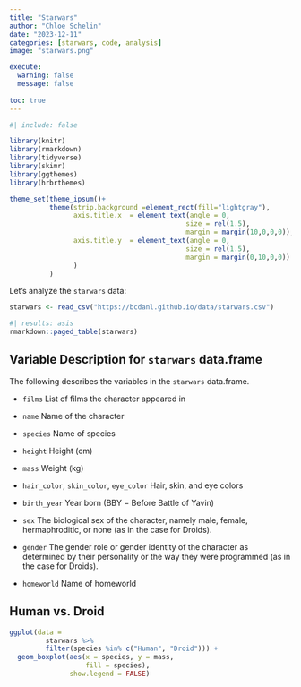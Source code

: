```yaml
---
title: "Starwars"
author: "Chloe Schelin"
date: "2023-12-11"
categories: [starwars, code, analysis]
image: "starwars.png"

execute: 
  warning: false
  message: false
  
toc: true
---
```

```r
#| include: false

library(knitr)
library(rmarkdown)
library(tidyverse)
library(skimr)
library(ggthemes)
library(hrbrthemes)

theme_set(theme_ipsum()+
          theme(strip.background =element_rect(fill="lightgray"),
                axis.title.x  = element_text(angle = 0,
                                            size = rel(1.5),
                                            margin = margin(10,0,0,0)),
                axis.title.y  = element_text(angle = 0,
                                            size = rel(1.5),
                                            margin = margin(0,10,0,0))
                )
          )
```

Let's analyze the `starwars` data:

```r
starwars <- read_csv("https://bcdanl.github.io/data/starwars.csv")
```


```r
#| results: asis
rmarkdown::paged_table(starwars) 
```



## Variable Description for `starwars` data.frame

The following describes the variables in the `starwars` data.frame.


- `films`
List of films the character appeared in

- `name`
Name of the character

- `species`
Name of species

- `height`
Height (cm)

- `mass`
Weight (kg)

- `hair_color`, `skin_color`, `eye_color`
Hair, skin, and eye colors

- `birth_year`
Year born (BBY = Before Battle of Yavin)

- `sex`
The biological sex of the character, namely male, female, hermaphroditic, or none (as in the case for Droids).

- `gender`
The gender role or gender identity of the character as determined by their personality or the way they were programmed (as in the case for Droids).

- `homeworld`
Name of homeworld


## Human vs. Droid

```r
ggplot(data = 
         starwars %>% 
         filter(species %in% c("Human", "Droid"))) +
  geom_boxplot(aes(x = species, y = mass, 
                   fill = species),
               show.legend = FALSE)

```


